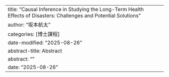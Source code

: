 ---
title: "Causal Inference in Studying the Long-Term Health Effects of Disasters: Challenges and Potential Solutions"
author: "坂本航太"
categories: [博士課程]
date-modified: "2025-08-26"
abstract-title: Abstract
abstract: ""
date: "2025-08-26"
---